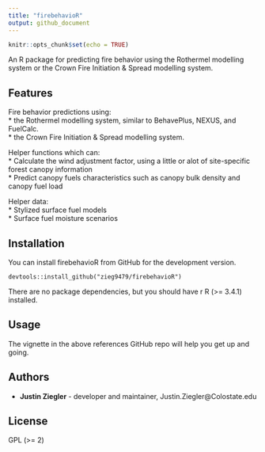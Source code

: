---
title: "firebehavioR"
output: github_document
---

```{r setup, include=FALSE}
knitr::opts_chunk$set(echo = TRUE)
```

An R package for predicting fire behavior using the Rothermel modelling system or the Crown Fire Initiation & Spread modelling system.

## Features
Fire behavior predictions using:   
* the Rothermel modelling system, similar to BehavePlus, NEXUS, and FuelCalc.  
* the Crown Fire Initiation & Spread modelling system.  

Helper functions which can:  
* Calculate the wind adjustment factor, using a little or alot of site-specific forest canopy information  
* Predict canopy fuels characteristics such as canopy bulk density and canopy fuel load  

Helper data:  
* Stylized surface fuel models  
* Surface fuel moisture scenarios  

## Installation

You can install firebehavioR from GitHub for the development version.  

```
devtools::install_github("zieg9479/firebehavioR")
```

 There are no package dependencies, but you should have r R (>= 3.4.1) installed.
 
## Usage

The vignette in the above references GitHub repo will help you get up and going. 

## Authors
* **Justin Ziegler** - developer and maintainer, Justin.Ziegler@Colostate.edu

## License

GPL (>= 2)
